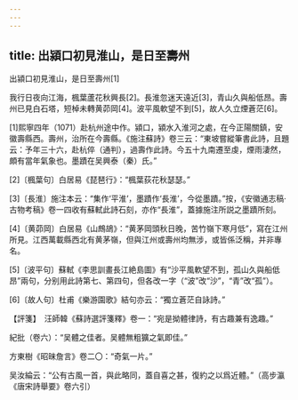 ```yaml
---
---
---
```

title: 出潁口初見淮山，是日至壽州
---



出潁口初見淮山，是日至壽州[1]


我行日夜向江海，楓葉蘆花秋興長[2]。長淮忽迷天遠近[3]，青山久與船低昂。壽州已見白石塔，短棹未轉黄茆岡[4]。波平風軟望不到[5]，故人久立煙蒼茫[6]。

[1]熙寧四年（1071）赴杭州途中作。潁口，潁水入淮河之處，在今正陽關鎮，安徽壽縣西。壽州，治所在今壽縣。《施注蘇詩》卷三云：“東坡嘗縱筆書此詩，且題云：予年三十六，赴杭倅（通判），過壽作此詩。今五十九南遷至虔，煙雨淒然，頗有當年氣象也。墨蹟在吴興泰（秦）氏。”

[2]〔楓葉句〕白居易《琵琶行》：“楓葉荻花秋瑟瑟。”

[3]〔長淮〕施注本云：“集作‘平淮’，墨蹟作‘長淮’，今從墨蹟。”按，《安徽通志稿·古物考稿》卷一四收有蘇軾此詩石刻，亦作“長淮”，蓋據施注所説之墨蹟所刻。

[4]〔黄茆岡〕白居易《山鷓鴣》：“黄茅岡頭秋日晚，苦竹嶺下寒月低”，寫在江州所見。江西萬載縣西北有黄茅嶺，但與江州或壽州均無涉，或皆係泛稱，并非專名。

[5]〔波平句〕蘇軾《李思訓畫長江絶島圖》有“沙平風軟望不到，孤山久與船低昂”兩句，分别用此詩第七、第四句，但各改一字（“波”改“沙”，“青”改“孤”）。

[6]〔故人句〕杜甫《樂游園歌》結句亦云：“獨立蒼茫自詠詩。”

【評箋】　汪師韓《蘇詩選評箋釋》卷一：“宛是拗體律詩，有古趣兼有逸趣。”

紀批（卷六）：“吴體之佳者。吴體無粗獷之氣即佳。”

方東樹《昭昧詹言》卷二〇：“奇氣一片。”

吴汝綸云：“公有古風一首，與此略同，蓋自喜之甚，復約之以爲近體。”（高步瀛《唐宋詩舉要》卷六引）